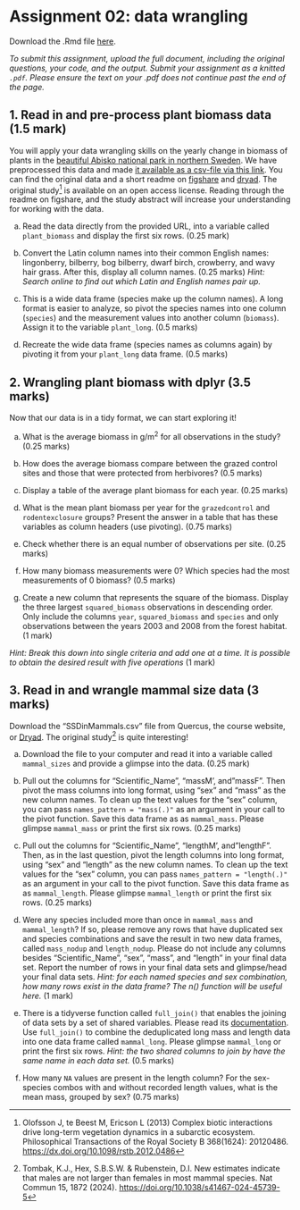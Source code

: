 # Assignment 02: data wrangling {-}

Download the .Rmd file [here](assignment-02.Rmd).

*To submit this assignment, upload the full document, including the original questions, your code, and the output. Submit your assignment as a knitted `.pdf`. Please ensure the text on your .pdf does not continue past the end of the page.*


## 1.  Read in and pre-process plant biomass data (1.5 mark)

You will apply your data wrangling skills on the yearly change in biomass of plants in the [beautiful Abisko national park in northern Sweden](https://en.wikipedia.org/wiki/Abisko_National_Park). We have preprocessed this data and made [it available as a csv-file via this link](https://uoftcoders.github.io/rcourse/data/plant-biomass-preprocess.csv). You can find the original data and a short readme on [figshare](https://figshare.com/articles/Time_Series_of_plant_biomass_during_1998-2013/4149648) and [dryad](https://datadryad.org/resource/doi:10.5061/dryad.38s21). The original study[^1] is available on an open access license. Reading through the readme on figshare, and the study abstract will increase your understanding for working with the data.

a.  Read the data directly from the provided URL, into a variable called `plant_biomass` and display the first six rows. (0.25 mark)

b.  Convert the Latin column names into their common English names: lingonberry, bilberry, bog bilberry, dwarf birch, crowberry, and wavy hair grass. After this, display all column names. (0.25 marks)
  _Hint: Search online to find out which Latin and English names pair up._ 

c.  This is a wide data frame (species make up the column names). A long format is easier to analyze, so pivot the species names into one column (`species`) and the measurement values into another column (`biomass`). Assign it to the variable `plant_long`. (0.5 marks)

d.  Recreate the wide data frame (species names as columns again) by pivoting it from your `plant_long` data frame.  (0.5 marks) 




## 2.  Wrangling plant biomass with dplyr (3.5 marks)

Now that our data is in a tidy format, we can start exploring it!

a.  What is the average biomass in g/m^2^ for all observations in the study? (0.25 marks)

b.  How does the average biomass compare between the grazed control sites and those that were protected from herbivores? (0.5 marks)

c.  Display a table of the average plant biomass for each year. (0.25 marks)

d.  What is the mean plant biomass per year for the `grazedcontrol` and `rodentexclosure` groups? Present the answer in a table that has these variables as column headers (use pivoting). (0.75 marks)

e.  Check whether there is an equal number of observations per site. (0.25 marks)

f.  How many biomass measurements were 0? Which species had the most measurements of 0 biomass? (0.5 marks)

g.  Create a new column that represents the square of the biomass. Display the three largest `squared_biomass` observations in descending order. Only include the columns `year`, `squared_biomass` and `species` and only observations between the years 2003 and 2008 from the forest habitat. (1 mark)

_Hint: Break this down into single criteria and add one at a time. It is possible to obtain the desired result with five operations_ (1 mark)

## 3.  Read in and wrangle mammal size data (3 marks)

Download the "SSDinMammals.csv" file from Quercus, the course website, or [Dryad](https://datadryad.org/stash/downloads/file_stream/2921720). The original study[^2] is quite interesting! 

a.  Download the file to your computer and read it into a variable called `mammal_sizes` and provide a glimpse into the data. (0.25 mark)

b.  Pull out the columns for "Scientific_Name", "massM', and "massF". Then pivot the mass columns into long format, using "sex" and "mass" as the new column names. To clean up the text values for the "sex" column, you can pass `names_pattern = "mass(.)"` as an argument in your call to the pivot function. Save this data frame as as `mammal_mass`. Please glimpse `mammal_mass` or print the first six rows. (0.25 marks)

c.  Pull out the columns for "Scientific_Name", "lengthM', and "lengthF". Then, as in the last question, pivot the length columns into long format, using "sex" and "length" as the new column names. To clean up the text values for the "sex" column, you can pass `names_pattern = "length(.)"` as an argument in your call to the pivot function. Save this data frame as as `mammal_length`. Please glimpse `mammal_length` or print the first six rows. (0.25 marks)

d.  Were any species included more than once in `mammal_mass` and `mammal_length`? If so, please remove any rows that have duplicated sex and species combinations and save the result in two new data frames, called `mass_nodup` and `length_nodup`. Please do not include any columns besides "Scientific_Name", "sex", "mass", and "length" in your final data set. Report the number of rows in your final data sets and glimpse/head your final data sets. *Hint: for each named species and sex combination, how many rows exist in the data frame? The n() function will be useful here.* (1 mark)

e.  There is a tidyverse function called `full_join()` that enables the joining of data sets by a set of shared variables. Please read its [documentation](https://dplyr.tidyverse.org/reference/mutate-joins.html). Use `full_join()` to combine the deduplicated long mass and length data into one data frame called `mammal_long`. Please glimpse `mammal_long` or print the first six rows. *Hint: the two shared columns to join by have the same name in each data set.*  (0.5 marks)

f.  How many `NA` values are present in the length column? For the sex-species combos with and without recorded length values, what is the mean mass, grouped by sex? (0.75 marks)


[^1]: Olofsson J, te Beest M, Ericson L (2013) Complex biotic interactions drive long-term vegetation dynamics in a subarctic ecosystem. Philosophical Transactions of the Royal Society B 368(1624): 20120486. <https://dx.doi.org/10.1098/rstb.2012.0486>
[^2]: Tombak, K.J., Hex, S.B.S.W. & Rubenstein, D.I. New estimates indicate that males are not larger than females in most mammal species. Nat Commun 15, 1872 (2024). <https://doi.org/10.1038/s41467-024-45739-5> 
